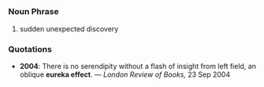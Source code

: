 =={{en}}==
===Noun Phrase===
#sudden unexpected discovery

===Quotations===
*'''2004''': There is no serendipity without a flash of insight from left field, an oblique '''eureka effect'''. &mdash;  ''London Review of Books,'' 23 Sep 2004
